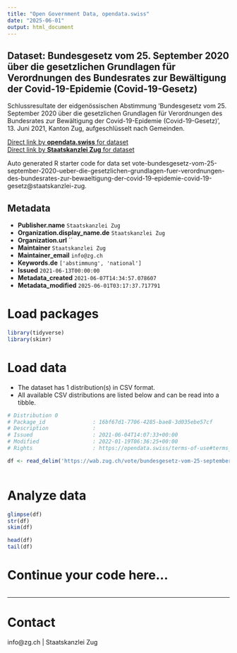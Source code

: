 ```yaml
---
title: "Open Government Data, opendata.swiss"
date: "2025-06-01"
output: html_document
---
```


## Dataset: Bundesgesetz vom 25. September 2020 über die gesetzlichen Grundlagen für Verordnungen des Bundesrates zur Bewältigung der Covid-19-Epidemie (Covid-19-Gesetz)

Schlussresultate der eidgenössischen Abstimmung 'Bundesgesetz vom 25. September 2020 über die gesetzlichen Grundlagen für Verordnungen des Bundesrates zur Bewältigung der Covid-19-Epidemie (Covid-19-Gesetz)', 13. Juni 2021, Kanton Zug, aufgeschlüsselt nach Gemeinden.

[Direct link by **opendata.swiss** for dataset](https://opendata.swiss/de/dataset/bundesgesetz-vom-25-september-2020-uber-die-gesetzlichen-grundlagen-fur-verordnungen-des-bundes)<br>
[Direct link by **Staatskanzlei Zug** for dataset](https://wab.zug.ch/vote/bundesgesetz-vom-25-september-2020-ueber-die-gesetzlichen-grundlagen-fuer-verordnungen-des-bundesrates-zur-bewaeltigung-der-covid-19-epidemie-covid-19-gesetz/data)

Auto generated R starter code for data set vote-bundesgesetz-vom-25-september-2020-ueber-die-gesetzlichen-grundlagen-fuer-verordnungen-des-bundesrates-zur-bewaeltigung-der-covid-19-epidemie-covid-19-gesetz@staatskanzlei-zug.

## Metadata

- **Publisher.name** `Staatskanzlei Zug`
- **Organization.display_name.de** `Staatskanzlei Zug`
- **Organization.url** ``
- **Maintainer** `Staatskanzlei Zug`
- **Maintainer_email** `info@zg.ch`
- **Keywords.de** `['abstimmung', 'national']`
- **Issued** `2021-06-13T00:00:00`
- **Metadata_created** `2021-06-07T14:34:57.078607`
- **Metadata_modified** `2025-06-01T03:17:37.717791`


# Load packages

```r

library(tidyverse)
library(skimr)

```

# Load data

-   The dataset has 1 distribution(s) in CSV format.
-   All available CSV distributions are listed below and can be read into a tibble.

```r

# Distribution 0
# Package_id               : 16bf67d1-7706-4285-bae8-3d035ebe57cf
# Description              : 
# Issued                   : 2021-06-04T14:07:33+00:00
# Modified                 : 2022-01-19T06:36:25+00:00
# Rights                   : https://opendata.swiss/terms-of-use#terms_by

df <- read_delim('https://wab.zug.ch/vote/bundesgesetz-vom-25-september-2020-ueber-die-gesetzlichen-grundlagen-fuer-verordnungen-des-bundesrates-zur-bewaeltigung-der-covid-19-epidemie-covid-19-gesetz/data-csv')



```

# Analyze data

```r

glimpse(df)
str(df)
skim(df)

head(df)
tail(df)

```

# Continue your code here...

```r

```

------------------------------------------------------------------------

# Contact

info@zg.ch | Staatskanzlei Zug

